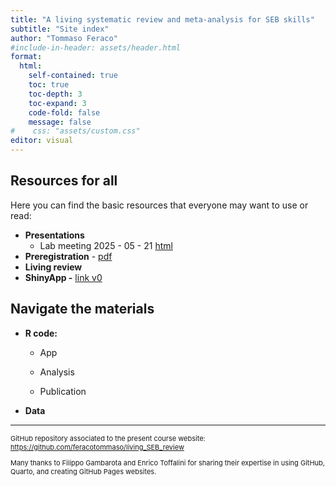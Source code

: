```yaml
---
title: "A living systematic review and meta-analysis for SEB skills"
subtitle: "Site index"
author: "Tommaso Feraco"
#include-in-header: assets/header.html
format: 
  html:
    self-contained: true
    toc: true   
    toc-depth: 3 
    toc-expand: 3 
    code-fold: false 
    message: false
#    css: "assets/custom.css"
editor: visual
---
```


## Resources for all

Here you can find the basic resources that everyone may want to use or read:

-   **Presentations**
    -   Lab meeting 2025 - 05 - 21 [html](https://feracotommaso.github.io/living_SEB_review/slides/labMeeting/LabMeetingLMA.html){target="_blank"}
-   **Preregistration** - [pdf](https://feracotommaso.github.io/living_SEB_review/preregistration/Preregistration_protocol_livingSEB.pdf)
-   **Living review**
-   **ShinyApp -** [link v0](https://feracoshiny.shinyapps.io/livingSEBapp/)

## Navigate the materials

-   **R code:**

    -   App

    -   Analysis

    -   Publication

-   **Data**

------------------------------------------------------------------------

::: {style="font-size:11px;"}
GitHub repository associated to the present course website: <https://github.com/feracotommaso/living_SEB_review>

Many thanks to Filippo Gambarota and Enrico Toffalini for sharing their expertise in using GitHub, Quarto, and creating GitHub Pages websites.
:::
